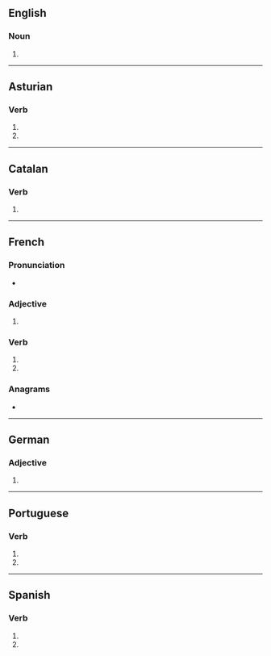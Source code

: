 {{also|activés}}
==English==

===Noun===
{{head|en|noun plural form}}

# {{plural of|active|lang=en}}

----

==Asturian==

===Verb===
{{ast-verb form}}

# {{form of|second-person singular present indicative|activar|lang=ast}}
# {{form of|second-person singular present subjunctive|activar|lang=ast}}

----

==Catalan==

===Verb===
{{head|ca|verb form}}

# {{ca-verb form of|p=2|n=sg|t=pres|m=ind|activar}}

----

==French==

===Pronunciation===
* {{IPA|/ak.tiv/|lang=fr}}

===Adjective===
{{head|fr|adjective form}}

# {{feminine plural of|actif|lang=fr}}

===Verb===
{{head|fr|verb form}}

# {{inflection of|activer||2|s|pres|indc|lang=fr}}
# {{inflection of|activer||2|s|pres|subj|lang=fr}}

===Anagrams===
* {{l|fr|cavités}}

----

==German==

===Adjective===
{{head|de|adjective form}}

# {{inflection of|de|activ||str//mix|nom//acc|n|s}}

----

==Portuguese==

===Verb===
{{head|pt|verb form}}

# {{inflection of|activar||2|s|pres|subj|lang=pt}}
# {{inflection of|activar||2|s|negative|impr|lang=pt}}

----

==Spanish==

===Verb===
{{head|es|verb form}}

# {{es-verb form of|ending=ar|mood=imperative|sense=negative|pers=2|formal=no|number=singular|activar}}
# {{es-verb form of|ending=ar|mood=subjunctive|tense=present|pers=2|formal=no|number=singular|activar}}